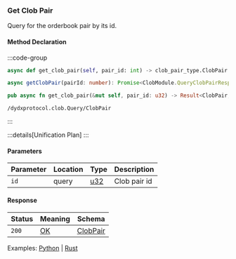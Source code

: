 ### Get Clob Pair

Query for the orderbook pair by its id.

#### Method Declaration

:::code-group

```python [Python]
async def get_clob_pair(self, pair_id: int) -> clob_pair_type.ClobPair
```

```typescript [TypeScript]
async getClobPair(pairId: number): Promise<ClobModule.QueryClobPairResponse>
```

```rust [Rust]
pub async fn get_clob_pair(&mut self, pair_id: u32) -> Result<ClobPair, Error>
```

```url [API]
/dydxprotocol.clob.Query/ClobPair
```

:::

:::details[Unification Plan]
:::

#### Parameters

| Parameter           | Location | Type     | Description   |
| ------------------- | -------- | -------- | ------------- |
| `id`                | query    | [u32]    | Clob pair id  |

#### Response

| Status | Meaning     | Schema                         |
| ------ | ----------- | ------------------------------ |
| `200`  | [OK]        | [ClobPair]                     |

Examples: [Python] | [Rust]

[Python]: https://github.com/dydxprotocol/v4-clients/blob/3e8c7e1b960291b7ef273962d374d9934a5c4d33/v4-client-py-v2/examples/validator_get_example.py#L86
[Rust]: https://github.com/dydxprotocol/v4-clients/blob/3e8c7e1b960291b7ef273962d374d9934a5c4d33/v4-client-rs/client/examples/validator_get.rs#L71

[u32]: /types/u32
[OK]: /types/ok
[ClobPair]: /types/clob_pair